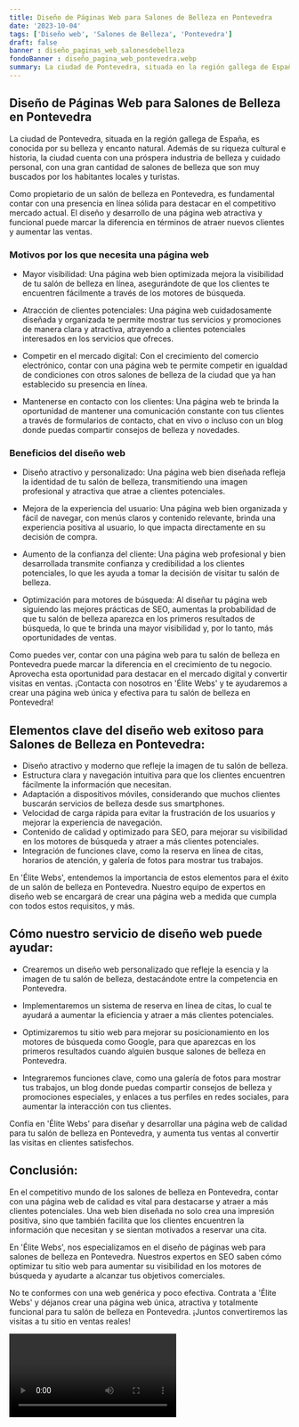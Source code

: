 ```yaml
---
title: Diseño de Páginas Web para Salones de Belleza en Pontevedra
date: '2023-10-04'
tags: ['Diseño web', 'Salones de Belleza', 'Pontevedra']
draft: false
banner : diseño_paginas_web_salonesdebelleza
fondoBanner : diseño_pagina_web_pontevedra.webp
summary: La ciudad de Pontevedra, situada en la región gallega de España, es conocida por su belleza y encanto natural. Además de su riqueza cultural e historia, la ciudad cuenta con una próspera industria de belleza y cuidado personal, con una gran cantidad de salones de belleza que son muy buscados por los habitantes locales y turistas. 
---
```


## Diseño de Páginas Web para Salones de Belleza en Pontevedra

La ciudad de Pontevedra, situada en la región gallega de España, es conocida por su belleza y encanto natural. Además de su riqueza cultural e historia, la ciudad cuenta con una próspera industria de belleza y cuidado personal, con una gran cantidad de salones de belleza que son muy buscados por los habitantes locales y turistas. 

Como propietario de un salón de belleza en Pontevedra, es fundamental contar con una presencia en línea sólida para destacar en el competitivo mercado actual. El diseño y desarrollo de una página web atractiva y funcional puede marcar la diferencia en términos de atraer nuevos clientes y aumentar las ventas.

### Motivos por los que necesita una página web

- Mayor visibilidad: Una página web bien optimizada mejora la visibilidad de tu salón de belleza en línea, asegurándote de que los clientes te encuentren fácilmente a través de los motores de búsqueda.

- Atracción de clientes potenciales: Una página web cuidadosamente diseñada y organizada te permite mostrar tus servicios y promociones de manera clara y atractiva, atrayendo a clientes potenciales interesados en los servicios que ofreces.

- Competir en el mercado digital: Con el crecimiento del comercio electrónico, contar con una página web te permite competir en igualdad de condiciones con otros salones de belleza de la ciudad que ya han establecido su presencia en línea.

- Mantenerse en contacto con los clientes: Una página web te brinda la oportunidad de mantener una comunicación constante con tus clientes a través de formularios de contacto, chat en vivo o incluso con un blog donde puedas compartir consejos de belleza y novedades.

### Beneficios del diseño web

- Diseño atractivo y personalizado: Una página web bien diseñada refleja la identidad de tu salón de belleza, transmitiendo una imagen profesional y atractiva que atrae a clientes potenciales.

- Mejora de la experiencia del usuario: Una página web bien organizada y fácil de navegar, con menús claros y contenido relevante, brinda una experiencia positiva al usuario, lo que impacta directamente en su decisión de compra.

- Aumento de la confianza del cliente: Una página web profesional y bien desarrollada transmite confianza y credibilidad a los clientes potenciales, lo que les ayuda a tomar la decisión de visitar tu salón de belleza.

- Optimización para motores de búsqueda: Al diseñar tu página web siguiendo las mejores prácticas de SEO, aumentas la probabilidad de que tu salón de belleza aparezca en los primeros resultados de búsqueda, lo que te brinda una mayor visibilidad y, por lo tanto, más oportunidades de ventas.

Como puedes ver, contar con una página web para tu salón de belleza en Pontevedra puede marcar la diferencia en el crecimiento de tu negocio. Aprovecha esta oportunidad para destacar en el mercado digital y convertir visitas en ventas. ¡Contacta con nosotros en 'Élite Webs' y te ayudaremos a crear una página web única y efectiva para tu salón de belleza en Pontevedra!

<GifSeo />

<Cta />

## Elementos clave del diseño web exitoso para Salones de Belleza en Pontevedra:

- Diseño atractivo y moderno que refleje la imagen de tu salón de belleza.
- Estructura clara y navegación intuitiva para que los clientes encuentren fácilmente la información que necesitan.
- Adaptación a dispositivos móviles, considerando que muchos clientes buscarán servicios de belleza desde sus smartphones.
- Velocidad de carga rápida para evitar la frustración de los usuarios y mejorar la experiencia de navegación.
- Contenido de calidad y optimizado para SEO, para mejorar su visibilidad en los motores de búsqueda y atraer a más clientes potenciales.
- Integración de funciones clave, como la reserva en línea de citas, horarios de atención, y galería de fotos para mostrar tus trabajos.

En 'Élite Webs', entendemos la importancia de estos elementos para el éxito de un salón de belleza en Pontevedra. Nuestro equipo de expertos en diseño web se encargará de crear una página web a medida que cumpla con todos estos requisitos, y más. 

## Cómo nuestro servicio de diseño web puede ayudar:

- Crearemos un diseño web personalizado que refleje la esencia y la imagen de tu salón de belleza, destacándote entre la competencia en Pontevedra.

- Implementaremos un sistema de reserva en línea de citas, lo cual te ayudará a aumentar la eficiencia y atraer a más clientes potenciales. 

- Optimizaremos tu sitio web para mejorar su posicionamiento en los motores de búsqueda como Google, para que aparezcas en los primeros resultados cuando alguien busque salones de belleza en Pontevedra.

- Integraremos funciones clave, como una galería de fotos para mostrar tus trabajos, un blog donde puedas compartir consejos de belleza y promociones especiales, y enlaces a tus perfiles en redes sociales, para aumentar la interacción con tus clientes.

Confía en 'Élite Webs' para diseñar y desarrollar una página web de calidad para tu salón de belleza en Pontevedra, y aumenta tus ventas al convertir las visitas en clientes satisfechos.

## Conclusión:

En el competitivo mundo de los salones de belleza en Pontevedra, contar con una página web de calidad es vital para destacarse y atraer a más clientes potenciales. Una web bien diseñada no solo crea una impresión positiva, sino que también facilita que los clientes encuentren la información que necesitan y se sientan motivados a reservar una cita.

En 'Élite Webs', nos especializamos en el diseño de páginas web para salones de belleza en Pontevedra. Nuestros expertos en SEO saben cómo optimizar tu sitio web para aumentar su visibilidad en los motores de búsqueda y ayudarte a alcanzar tus objetivos comerciales.

No te conformes con una web genérica y poco efectiva. Contrata a 'Élite Webs' y déjanos crear una página web única, atractiva y totalmente funcional para tu salón de belleza en Pontevedra. ¡Juntos convertiremos las visitas a tu sitio en ventas reales!

<Video />

<CtaBot job='Salones de Belleza' city='Pontevedra'/>

<Gmaps query='Pontevedra+españa+maps' />